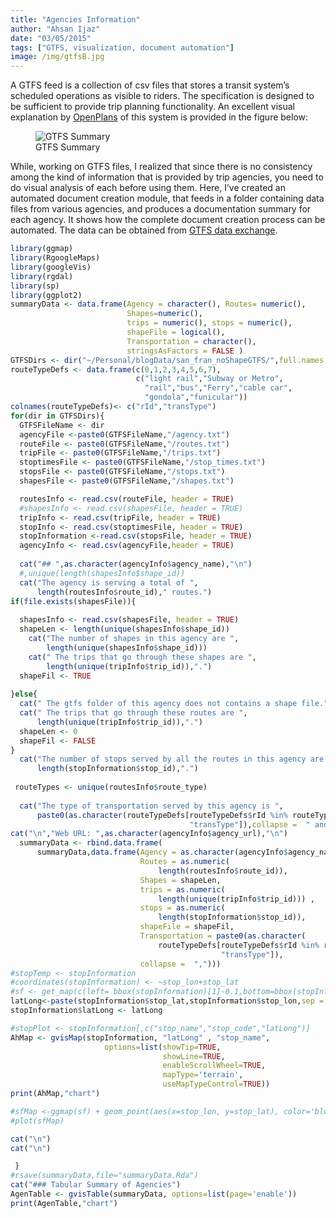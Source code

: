```yaml
---
title: "Agencies Information"
author: "Ahsan Ijaz"
date: "03/05/2015"
tags: ["GTFS, visualization, document automation"]
image: /img/gtfsB.jpg
---
```



A GTFS feed is a collection of csv files that stores a transit system's scheduled operations as visible to riders. The specification is designed to be sufficient to provide trip planning functionality. An excellent visual explanation by [OpenPlans](http://blog.openplans.org/2012/08/the-openplans-guide-to-gtfs-data/) of this system is provided in the figure below:

![GTFS Summary](/img/gtfs.png)

While, working on GTFS files, I realized that since there is no consistency among the kind of information that is provided by trip agencies, you need to do visual analysis of each before using them. Here, I've created an automated document creation module, that feeds in a folder containing data files from various agencies, and produces a documentation summary for each agency. It shows how the complete document creation process can be automated. The data can be obtained from [GTFS data exchange](http://www.gtfs-data-exchange.com/agency/san-francisco-municipal-transportation-agency/).

```r
library(ggmap)
library(RgoogleMaps)
library(googleVis)
library(rgdal)
library(sp)
library(ggplot2)
summaryData <- data.frame(Agency = character(), Routes= numeric(),
                          Shapes=numeric(),
                          trips = numeric(), stops = numeric(),
                          shapeFile = logical(),
                          Transportation = character(),
                          stringsAsFactors = FALSE )
GTFSDirs <- dir("~/Personal/blogData/san_fran_noShapeGTFS/",full.names = TRUE)
routeTypeDefs <- data.frame(c(0,1,2,3,4,5,6,7),
                            c("light rail","Subway or Metro",
                              "rail","bus","Ferry","cable car",
                              "gondola","funicular"))
colnames(routeTypeDefs)<- c("rId","transType")
for(dir in GTFSDirs){
  GTFSFileName <- dir
  agencyFile <-paste0(GTFSFileName,"/agency.txt")
  routeFile <- paste0(GTFSFileName,"/routes.txt")
  tripFile <- paste0(GTFSFileName,"/trips.txt")
  stoptimesFile <- paste0(GTFSFileName,"/stop_times.txt")
  stopsFile <- paste0(GTFSFileName,"/stops.txt")
  shapesFile <- paste0(GTFSFileName,"/shapes.txt")

  routesInfo <- read.csv(routeFile, header = TRUE)
  #shapesInfo <- read.csv(shapesFile, header = TRUE)
  tripInfo <- read.csv(tripFile, header = TRUE)
  stopInfo <- read.csv(stoptimesFile, header = TRUE)
  stopInformation <-read.csv(stopsFile, header = TRUE)
  agencyInfo <- read.csv(agencyFile,header = TRUE)
    
  cat("## ",as.character(agencyInfo$agency_name),"\n")
  #,unique(length(shapesInfo$shape_id))
  cat("The agency is serving a total of ",
      length(routesInfo$route_id)," routes.")
if(file.exists(shapesFile)){
  
  shapesInfo <- read.csv(shapesFile, header = TRUE)
  shapeLen <- length(unique(shapesInfo$shape_id))
    cat("The number of shapes in this agency are ",
        length(unique(shapesInfo$shape_id)))
    cat(" The trips that go through these shapes are ",
        length(unique(tripInfo$trip_id)),".")
  shapeFil <- TRUE
 
}else{
  cat(" The gtfs folder of this agency does not contains a shape file.")
  cat(" The trips that go through these routes are ",
      length(unique(tripInfo$trip_id)),".")
  shapeLen <- 0
  shapeFil <- FALSE
}
  cat("The number of stops served by all the routes in this agency are ",
      length(stopInformation$stop_id),".")
  
 routeTypes <- unique(routesInfo$route_type)
 
  cat("The type of transportation served by this agency is ",
      paste0(as.character(routeTypeDefs[routeTypeDefs$rId %in% routeTypes,
                                        "transType"]),collapse =  " and "),".")
cat("\n","Web URL: ",as.character(agencyInfo$agency_url),"\n")
  summaryData <- rbind.data.frame(
      summaryData,data.frame(Agency = as.character(agencyInfo$agency_name),
                             Routes = as.numeric(
                                 length(routesInfo$route_id)),
                             Shapes = shapeLen,
                             trips = as.numeric(
                                 length(unique(tripInfo$trip_id))) ,
                             stops = as.numeric(
                                 length(stopInformation$stop_id)),
                             shapeFile = shapeFil,
                             Transportation = paste0(as.character(
                                 routeTypeDefs[routeTypeDefs$rId %in% routeTypes,
                                               "transType"]),
                             collapse =  ",")))
#stopTemp <- stopInformation
#coordinates(stopInformation) <- ~stop_lon+stop_lat
#sf <- get_map(c(left= bbox(stopInformation)[1]-0.1,bottom=bbox(stopInformation)[2]-0.1, right=bbox(stopInformation)[3]+0.1,top=bbox(stopInformation)[4]+0.1), maptype = "terrain", source = "google")
latLong<-paste(stopInformation$stop_lat,stopInformation$stop_lon,sep = ":")
stopInformation$latLong <- latLong

#stopPlot <- stopInformation[,c("stop_name","stop_code","latLong")]
AhMap <- gvisMap(stopInformation, "latLong" , "stop_name", 
                     options=list(showTip=TRUE,
                                  showLine=TRUE, 
                                  enableScrollWheel=TRUE,
                                  mapType='terrain', 
                                  useMapTypeControl=TRUE))
print(AhMap,"chart")

#sfMap <-ggmap(sf) + geom_point(aes(x=stop_lon, y=stop_lat), color='blue', data = stopTemp,size = 1,alpha = 0.6) + xlab("longitude") #+ ylab("lattitude") + ggtitle(paste0("Stops served by ", as.character(agencyInfo$agency_name)))
#plot(sfMap)

cat("\n")
cat("\n")

 }
#rsave(summaryData,file="summaryData.Rda")
cat("### Tabular Summary of Agencies")
AgenTable <- gvisTable(summaryData, options=list(page='enable'))
print(AgenTable,"chart")

```

